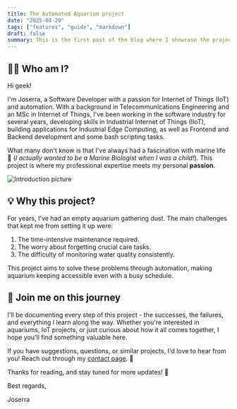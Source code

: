 ```yaml
---
title: The Automated Aquarium project
date: "2025-04-29"
tags: ["features", "guide", "markdown"]
draft: false
summary: This is the first post of the blog where I showcase the project.
---
```


## 👨‍💻 Who am I?

Hi geek!

I'm Joserra, a Software Developer with a passion for Internet of Things (IoT) and automation. With a background in Telecommunications Engineering and an MSc in Internet of Things, I've been working in the software industry for several years, developing skills in Industrial Internet of Things (IIoT), building applications for Industrial Edge Computing, as well as Frontend and Backend development and some bash scripting tasks.

What many don't know is that I've always had a fascination with marine life 🐙 (*I actually wanted to be a Marine Biologist when I was a child!*). This project is where my professional expertise meets my personal **passion**.

![Introduction picture](the-automated-aquarium/IntroductionPicture.avif)

## 💡 Why this project?

For years, I've had an empty aquarium gathering dust. The main challenges that kept me from setting it up were:

1. The time-intensive maintenance required.
2. The worry about forgetting crucial care tasks.
3. The difficulty of monitoring water quality consistently.

This project aims to solve these problems through automation, making aquarium keeping accessible even with a busy schedule.

## 🚀 Join me on this journey

I'll be documenting every step of this project - the successes, the failures, and everything I learn along the way. Whether you're interested in aquariums, IoT projects, or just curious about how it all comes together, I hope you'll find something valuable here.

If you have suggestions, questions, or similar projects, I'd love to hear from you! Reach out through my [contact page](../../contact/). 💬

Thanks for reading, and stay tuned for more updates! 📝

Best regards,

Joserra
